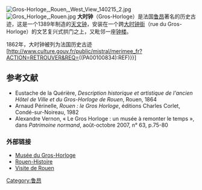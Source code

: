 [[File:Gros-Horloge,_Rouen,_West_View_140215_2.jpg|thumb]]
[[File:Gros_Horloge,_Rouen.jpg|thumb]]
'''大时钟'''（Gros-Horloge）是法国[[鲁昂|鲁昂]]著名的历史古迹，这是一个1389年制造的[[天文钟|天文钟]]，安装在一个跨[[大时钟街|大时钟街]]（rue du Gros-Horloge）的文艺复兴式拱门之上，又毗邻一座[[钟楼|钟楼]]。

1862年，大时钟被列为法国历史古迹[http://www.culture.gouv.fr/public/mistral/merimee_fr?ACTION=RETROUVER&REQ=((PA00100834):REF)}}]

== 参考文献 ==
<references/>
* Eustache de la Quérière, ''Description historique et artistique de l'ancien Hôtel de Ville et du Gros-Horloge de Rouen'', Rouen, 1864
* Arnaud Périnelle, ''Rouen : le Gros Horloge'', éditions Charles Corlet, Condé-sur-Noireau, 1982
* Alexandre Vernon, « Le Gros Horloge : un musée à remonter le temps », dans ''Patrimoine normand'', août-octobre 2007, n° 63, p.75-80

=== 外部链接 ===
{{Commons|Gros Horloge}}
* [https://web.archive.org/web/20090919083816/http://www.rouen.fr/culture/lieux/musees/museedugroshorloge Musée du Gros-Horloge]
* [http://www.rouen-histoire.com/GHorloge/ Rouen-Histoire]{{Wayback|url=http://www.rouen-histoire.com/GHorloge/ |date=20090514042952 }}
* [https://web.archive.org/web/20100413150834/http://www.visite-de-rouen.com/groshorl.htm Visite de Rouen]

[[Category:鲁昂|Category:鲁昂]]
